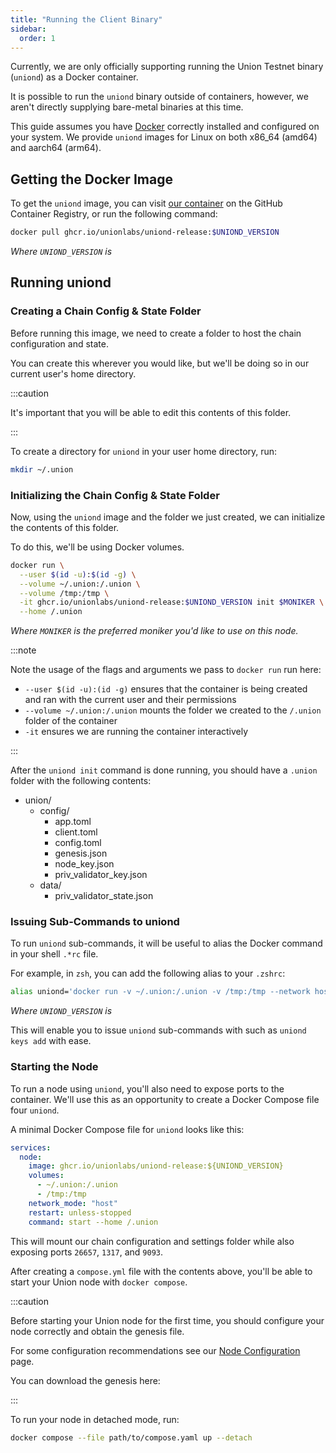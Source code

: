 ```yaml
---
title: "Running the Client Binary"
sidebar:
  order: 1
---
```



Currently, we are only officially supporting running the Union Testnet binary (`uniond`) as a Docker container.

It is possible to run the `uniond` binary outside of containers, however, we aren't directly supplying bare-metal binaries at this time.

This guide assumes you have [Docker](https://www.docker.com/get-started/) correctly installed and configured on your system. We provide `uniond` images for Linux on both x86_64 (amd64) and aarch64 (arm64).

## Getting the Docker Image

To get the `uniond` image, you can visit [our container](https://github.com/orgs/unionlabs/packages/container/package/uniond-release) on the GitHub Container Registry, or run the following command:

```sh frame="none"
docker pull ghcr.io/unionlabs/uniond-release:$UNIOND_VERSION
```

_Where `UNIOND_VERSION` is <Version chainId="union-testnet-6" genesis="false"/>_

## Running uniond

### Creating a Chain Config & State Folder

Before running this image, we need to create a folder to host the chain configuration and state.

You can create this wherever you would like, but we'll be doing so in our current user's home directory.

:::caution

It's important that you will be able to edit this contents of this folder.

:::

To create a directory for `uniond` in your user home directory, run:

```sh frame="none"
mkdir ~/.union
```

### Initializing the Chain Config & State Folder

Now, using the `uniond` image and the folder we just created, we can initialize the contents of this folder.

To do this, we'll be using Docker volumes.

```sh frame="none"
docker run \
  --user $(id -u):$(id -g) \
  --volume ~/.union:/.union \
  --volume /tmp:/tmp \
  -it ghcr.io/unionlabs/uniond-release:$UNIOND_VERSION init $MONIKER \
  --home /.union
```

_Where `MONIKER` is the preferred moniker you'd like to use on this node._

:::note

Note the usage of the flags and arguments we pass to `docker run` run here:

- `--user $(id -u):(id -g)` ensures that the container is being created and ran with the current user and their permissions
- `--volume ~/.union:/.union` mounts the folder we created to the `/.union` folder of the container
- `-it` ensures we are running the container interactively

:::

After the `uniond init` command is done running, you should have a `.union` folder with the following contents:

<FileTree>

- union/
  - config/
    - app.toml
    - client.toml
    - config.toml
    - genesis.json
    - node_key.json
    - priv_validator_key.json
  - data/
    - priv_validator_state.json

</FileTree>

### Issuing Sub-Commands to uniond

To run `uniond` sub-commands, it will be useful to alias the Docker command in your shell `.*rc` file.

For example, in `zsh`, you can add the following alias to your `.zshrc`:

```sh frame="none"
alias uniond='docker run -v ~/.union:/.union -v /tmp:/tmp --network host -it ghcr.io/unionlabs/uniond-release:$UNIOND_VERSION --home /.union'
```

_Where `UNIOND_VERSION` is <Version chainId="union-testnet-6" genesis="false"/>_

This will enable you to issue `uniond` sub-commands with such as `uniond keys add` with ease.

### Starting the Node

To run a node using `uniond`, you'll also need to expose ports to the container. We'll use this as an opportunity to create a Docker Compose file four `uniond`.

A minimal Docker Compose file for `uniond` looks like this:

```yaml
services:
  node:
    image: ghcr.io/unionlabs/uniond-release:${UNIOND_VERSION}
    volumes:
      - ~/.union:/.union
      - /tmp:/tmp
    network_mode: "host"
    restart: unless-stopped
    command: start --home /.union
```

This will mount our chain configuration and settings folder while also exposing ports `26657`, `1317`, and `9093`.

After creating a `compose.yml` file with the contents above, you'll be able to start your Union node with `docker compose`.

:::caution

Before starting your Union node for the first time, you should configure your node correctly and obtain the genesis file.

For some configuration recommendations see our [Node Configuration](/docs/infrastructure/node-operators/node-configuration) page.

You can download the genesis here:

<DownloadFile filepath="/genesis.json" filename="genesis.json" />

:::

To run your node in detached mode, run:

```sh frame="none"
docker compose --file path/to/compose.yaml up --detach
```
